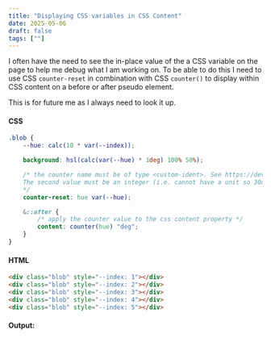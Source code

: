 ```yaml
---
title: "Displaying CSS variables in CSS Content"
date: 2025-05-06
draft: false
tags: [""]
--- 
```



I often have the need to see the in-place value of the a CSS variable on the page to help me debug what I am working on. To be able to do this I need to use CSS `counter-reset` in combination with CSS `counter()` to display within CSS content on a before or after pseudo element. 

This is for future me as I always need to look it up.

#### CSS
```css
.blob {
    --hue: calc(10 * var(--index));

    background: hsl(calc(var(--hue) * 1deg) 100% 50%);

    /* the counter name must be of type <custom-ident>. See https://developer.mozilla.org/en-US/docs/Web/CSS/counter-reset and https://developer.mozilla.org/en-US/docs/Web/CSS/custom-ident 
    The second value must be an integer (i.e. cannot have a unit so 30deg would not work here).
    */
    counter-reset: hue var(--hue);

    &::after {
        /* apply the counter value to the css content property */
        content: counter(hue) "deg";
    }
}
```
#### HTML

```html
<div class="blob" style="--index: 1"></div>
<div class="blob" style="--index: 2"></div>
<div class="blob" style="--index: 3"></div>
<div class="blob" style="--index: 4"></div>
<div class="blob" style="--index: 5"></div>
```

#### Output: 

<BlobsExample />

